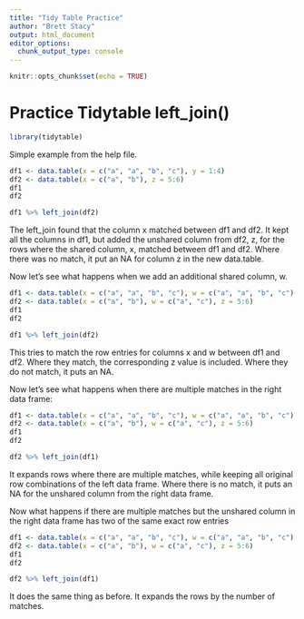 ```yaml
---
title: "Tidy Table Practice"
author: "Brett Stacy"
output: html_document
editor_options: 
  chunk_output_type: console
---
```


```r
knitr::opts_chunk$set(echo = TRUE)
```

# Practice Tidytable left_join()

```r
library(tidytable)
```

Simple example from the help file. 
```r


df1 <- data.table(x = c("a", "a", "b", "c"), y = 1:4)
df2 <- data.table(x = c("a", "b"), z = 5:6)
df1
df2

df1 %>% left_join(df2)

```

The left_join found that the column x matched between df1 and df2. It kept all the columns in df1, but added the unshared column from df2, z, for the rows where the shared column, x, matched between df1 and df2. Where there was no match, it put an NA for column z in the new data.table. 


Now let's see what happens when we add an additional shared column, w. 

```r
df1 <- data.table(x = c("a", "a", "b", "c"), w = c("a", "a", "b", "c"), y = 1:4)
df2 <- data.table(x = c("a", "b"), w = c("a", "c"), z = 5:6)
df1
df2

df1 %>% left_join(df2)
```

This tries to match the row entries for columns x and w between df1 and df2. Where they match, the corresponding z value is included. Where they do not match, it puts an NA. 

Now let's see what happens when there are multiple matches in the right data frame:
```r
df1 <- data.table(x = c("a", "a", "b", "c"), w = c("a", "a", "b", "c"), y = 1:4)
df2 <- data.table(x = c("a", "b"), w = c("a", "c"), z = 5:6)
df1
df2

df2 %>% left_join(df1)
```

It expands rows where there are multiple matches, while keeping all original row combinations of the left data frame. Where there is no match, it puts an NA for the unshared column from the right data frame. 

Now what happens if there are multiple matches but the unshared column in the right data frame has two of the same exact row entries
```r
df1 <- data.table(x = c("a", "a", "b", "c"), w = c("a", "a", "b", "c"), y = c(1, 1, 3, 4))
df2 <- data.table(x = c("a", "b"), w = c("a", "c"), z = 5:6)
df1
df2

df2 %>% left_join(df1)
```
It does the same thing as before. It expands the rows by the number of matches. 












